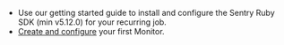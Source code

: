 - Use our <PlatformLink to="/">getting started</PlatformLink> guide to install and configure the Sentry Ruby SDK (min v5.12.0) for your recurring job.
- [Create and configure](https://sentry.io/issues/alerts/new/crons/) your first Monitor.
